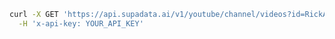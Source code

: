 ```bash cURL
curl -X GET 'https://api.supadata.ai/v1/youtube/channel/videos?id=RickAstleyVEVO&limit=50' \
  -H 'x-api-key: YOUR_API_KEY'
```
